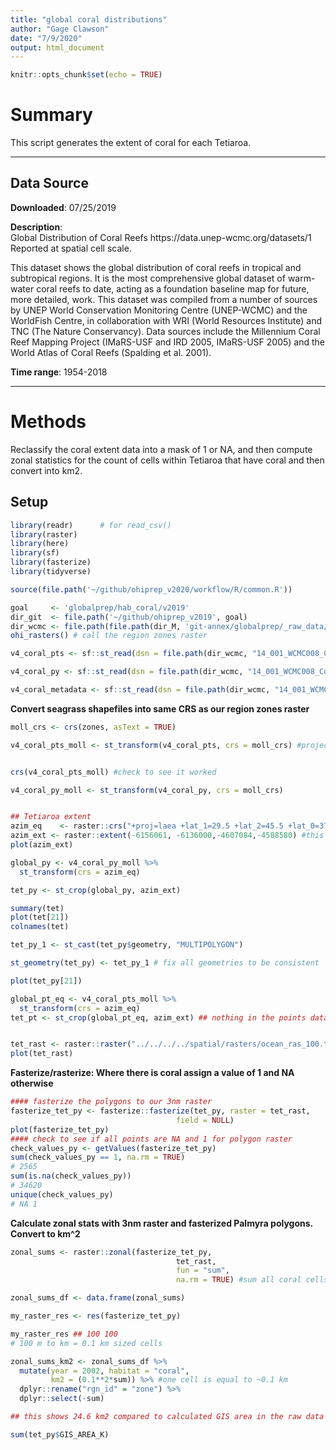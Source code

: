 ```yaml
---
title: "global coral distributions"
author: "Gage Clawson"
date: "7/9/2020"
output: html_document
---
```


```r
knitr::opts_chunk$set(echo = TRUE)
```

# Summary

This script generates the extent of coral for each Tetiaroa.  

***
## Data Source 

**Downloaded**: 07/25/2019

**Description**:  
Global Distribution of Coral Reefs
https://data.unep-wcmc.org/datasets/1
Reported at spatial cell scale. 

This dataset shows the global distribution of coral reefs in tropical and subtropical regions. It is the most comprehensive global dataset of warm-water coral reefs to date, acting as a foundation baseline map for future, more detailed, work. This dataset was compiled from a number of sources by UNEP World Conservation Monitoring Centre (UNEP-WCMC) and the WorldFish Centre, in collaboration with WRI (World Resources Institute) and TNC (The Nature Conservancy). Data sources include the Millennium Coral Reef Mapping Project (IMaRS-USF and IRD 2005, IMaRS-USF 2005) and the World Atlas of Coral Reefs (Spalding et al. 2001).

**Time range**: 1954-2018


***
# Methods
Reclassify the coral extent data into a mask of 1 or NA, and then compute zonal statistics for the count of cells within Tetiaroa that have coral and then convert into km2.


## Setup
``` r
library(readr)      # for read_csv()
library(raster)
library(here)
library(sf)
library(fasterize)
library(tidyverse)

source(file.path('~/github/ohiprep_v2020/workflow/R/common.R'))

goal     <- 'globalprep/hab_coral/v2019'
dir_git  <- file.path('~/github/ohiprep_v2019', goal)
dir_wcmc <- file.path(file.path(dir_M, 'git-annex/globalprep/_raw_data/wcmc_coral'))
ohi_rasters() # call the region zones raster
```

```r

v4_coral_pts <- sf::st_read(dsn = file.path(dir_wcmc, "14_001_WCMC008_CoralReefs2018_v4/01_Data"), layer = "WCMC008_CoralReef2018_Pt_v4")

v4_coral_py <- sf::st_read(dsn = file.path(dir_wcmc, "14_001_WCMC008_CoralReefs2018_v4/01_Data"), layer = "WCMC008_CoralReef2018_Py_v4")

v4_coral_metadata <- sf::st_read(dsn = file.path(dir_wcmc, "14_001_WCMC008_CoralReefs2018_v4/01_Data"), layer = "Metadata_CoralReefs")


```

**Convert seagrass shapefiles into same CRS as our region zones raster**
```r

moll_crs <- crs(zones, asText = TRUE)

v4_coral_pts_moll <- st_transform(v4_coral_pts, crs = moll_crs) #project points shapefile to match zones crs


crs(v4_coral_pts_moll) #check to see it worked

v4_coral_py_moll <- st_transform(v4_coral_py, crs = moll_crs)


## Tetiaroa extent
azim_eq    <- raster::crs("+proj=laea +lat_1=29.5 +lat_2=45.5 +lat_0=37.5 +lon_0=-96 +x_0=0 +y_0=0 +ellps=GRS80 +datum=NAD83 +units=m +no_defs")
azim_ext <- raster::extent(-6156061, -6136000,-4607084,-4588580) #this is for equal area projection only
plot(azim_ext)

global_py <- v4_coral_py_moll %>%
  st_transform(crs = azim_eq)  

tet_py <- st_crop(global_py, azim_ext)

summary(tet)
plot(tet[21])
colnames(tet)

tet_py_1 <- st_cast(tet_py$geometry, "MULTIPOLYGON") 

st_geometry(tet_py) <- tet_py_1 # fix all geometries to be consistent

plot(tet_py[21])

global_pt_eq <- v4_coral_pts_moll %>%
  st_transform(crs = azim_eq)
tet_pt <- st_crop(global_pt_eq, azim_ext) ## nothing in the points data. Will only work with polygons then...


tet_rast <- raster::raster("../../../../spatial/rasters/ocean_ras_100.tif")
plot(tet_rast)
```

**Fasterize/rasterize: Where there is coral assign a value of 1 and NA otherwise**
```r
#### fasterize the polygons to our 3nm raster
fasterize_tet_py <- fasterize::fasterize(tet_py, raster = tet_rast, 
                                     field = NULL)
plot(fasterize_tet_py)
#### check to see if all points are NA and 1 for polygon raster
check_values_py <- getValues(fasterize_tet_py)
sum(check_values_py == 1, na.rm = TRUE)
# 2565
sum(is.na(check_values_py))
# 34620
unique(check_values_py)
# NA 1
```

**Calculate zonal stats with 3nm raster and fasterized Palmyra polygons. Convert to km^2**
```r
zonal_sums <- raster::zonal(fasterize_tet_py, 
                                     tet_rast,
                                     fun = "sum",
                                     na.rm = TRUE) #sum all coral cells for each ohi zone

zonal_sums_df <- data.frame(zonal_sums)

my_raster_res <- res(fasterize_tet_py)

my_raster_res ## 100 100
# 100 m to km = 0.1 km sized cells

zonal_sums_km2 <- zonal_sums_df %>%
  mutate(year = 2002, habitat = "coral",
         km2 = (0.1**2*sum)) %>% #one cell is equal to ~0.1 km
  dplyr::rename("rgn_id" = "zone") %>%
  dplyr::select(-sum)

## this shows 24.6 km2 compared to calculated GIS area in the raw data of 2294.982 km2...

sum(tet_py$GIS_AREA_K)
```
